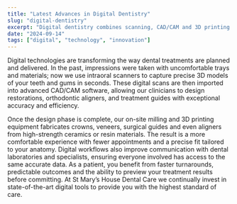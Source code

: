 ```yaml
---
title: "Latest Advances in Digital Dentistry"
slug: "digital-dentistry"
excerpt: "Digital dentistry combines scanning, CAD/CAM and 3D printing to create precise, patient-centred treatments."
date: "2024-09-14"
tags: ["digital", "technology", "innovation"]
---
```

Digital technologies are transforming the way dental treatments are planned and delivered. In the past, impressions were taken with uncomfortable trays and materials; now we use intraoral scanners to capture precise 3D models of your teeth and gums in seconds. These digital scans are then imported into advanced CAD/CAM software, allowing our clinicians to design restorations, orthodontic aligners, and treatment guides with exceptional accuracy and efficiency.

Once the design phase is complete, our on-site milling and 3D printing equipment fabricates crowns, veneers, surgical guides and even aligners from high-strength ceramics or resin materials. The result is a more comfortable experience with fewer appointments and a precise fit tailored to your anatomy. Digital workflows also improve communication with dental laboratories and specialists, ensuring everyone involved has access to the same accurate data. As a patient, you benefit from faster turnarounds, predictable outcomes and the ability to preview your treatment results before committing. At St Mary’s House Dental Care we continually invest in state-of-the-art digital tools to provide you with the highest standard of care.
